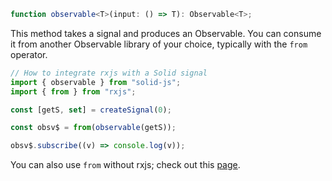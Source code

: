 <Title>observable</Title>

```ts
function observable<T>(input: () => T): Observable<T>;
```

This method takes a signal and produces an Observable. You can consume it from another Observable library of your choice, typically with the `from` operator.

```ts 
// How to integrate rxjs with a Solid signal
import { observable } from "solid-js";
import { from } from "rxjs";

const [getS, set] = createSignal(0);

const obsv$ = from(observable(getS));

obsv$.subscribe((v) => console.log(v));
```

You can also use `from` without rxjs; check out this [page](/references/api-reference/reactive-utilities/from).